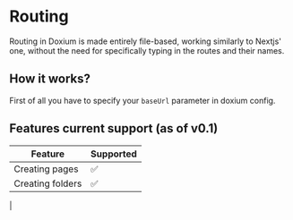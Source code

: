 # Routing

Routing in Doxium is made entirely file-based, working similarly to Nextjs' one, without the need for specifically typing in the routes and their names.

## How it works?

First of all you have to specify your `baseUrl` parameter in doxium config.

## Features current support (as of v0.1)

| Feature | Supported|
| -------- | ------- |
| Creating pages | ✅ |
| Creating folders | ✅|
| 